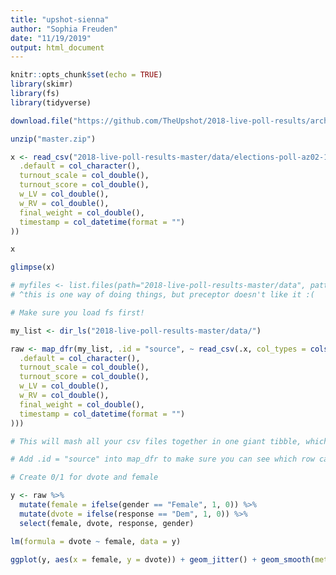 ```yaml
---
title: "upshot-sienna"
author: "Sophia Freuden"
date: "11/19/2019"
output: html_document
---
```


```r
knitr::opts_chunk$set(echo = TRUE)
library(skimr)
library(fs)
library(tidyverse)
```

```r
download.file("https://github.com/TheUpshot/2018-live-poll-results/archive/master.zip", destfile = "master.zip")

unzip("master.zip")

x <- read_csv("2018-live-poll-results-master/data/elections-poll-az02-1.csv", col_types = cols(
  .default = col_character(),
  turnout_scale = col_double(),
  turnout_score = col_double(),
  w_LV = col_double(),
  w_RV = col_double(),
  final_weight = col_double(),
  timestamp = col_datetime(format = "")
))
```

```r
x

glimpse(x)

# myfiles <- list.files(path="2018-live-poll-results-master/data", pattern="*.csv", full.names=TRUE)
# ^this is one way of doing things, but preceptor doesn't like it :(
```

```r
# Make sure you load fs first!

my_list <- dir_ls("2018-live-poll-results-master/data/")

raw <- map_dfr(my_list, .id = "source", ~ read_csv(.x, col_types = cols(
  .default = col_character(),
  turnout_scale = col_double(),
  turnout_score = col_double(),
  w_LV = col_double(),
  w_RV = col_double(),
  final_weight = col_double(),
  timestamp = col_datetime(format = "")
)))

# This will mash all your csv files together in one giant tibble, which isn't very helpful.

# Add .id = "source" into map_dfr to make sure you can see which row came from which csv
```

```r
# Create 0/1 for dvote and female

y <- raw %>%
  mutate(female = ifelse(gender == "Female", 1, 0)) %>%
  mutate(dvote = ifelse(response == "Dem", 1, 0)) %>%
  select(female, dvote, response, gender)
```

```r
lm(formula = dvote ~ female, data = y)

ggplot(y, aes(x = female, y = dvote)) + geom_jitter() + geom_smooth(method = "lm")
```

